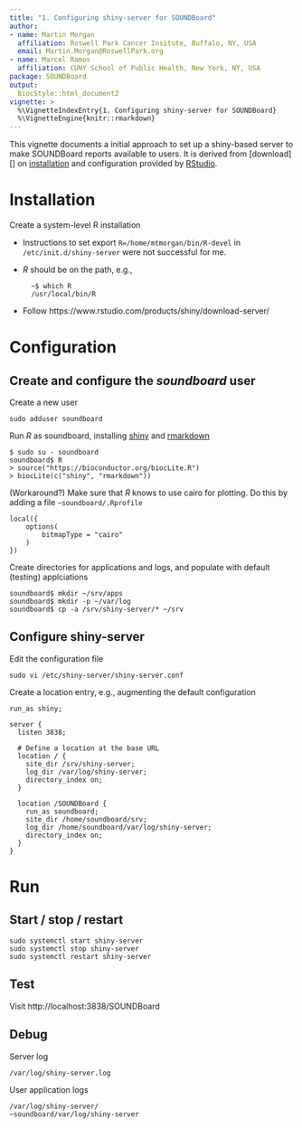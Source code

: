 ```yaml
---
title: "1. Configuring shiny-server for SOUNDBoard"
author:
- name: Martin Morgan
  affiliation: Roswell Park Cancer Insitute, Buffalo, NY, USA
  email: Martin.Morgan@RoswellPark.org
- name: Marcel Ramos
  affiliation: CUNY School of Public Health, New York, NY, USA
package: SOUNDBoard
output: 
  BiocStyle::html_document2
vignette: >
  %\VignetteIndexEntry{1. Configuring shiny-server for SOUNDBoard}
  %\VignetteEngine{knitr::rmarkdown}
---
```


This vignette documents a initial approach to set up a shiny-based
server to make SOUNDBoard reports available to users. It is derived
from [download][] on [installation][] and configuration provided by
[RStudio][].

[downlaod]: http://www.rstudio.com/products/shiny/download-server/
[installation]: http://docs.rstudio.com/shiny-server
[RStudio]: http://rstudio.com

# Installation

Create a system-level R installation

- Instructions to set export `R=/home/mtmorgan/bin/R-devel` in
  `/etc/init.d/shiny-server` were not successful for me.
- _R_ should be on the path, e.g., 

        ~$ which R
        /usr/local/bin/R

- Follow https://www.rstudio.com/products/shiny/download-server/

# Configuration

## Create and configure the _soundboard_ user

Create a new user

    sudo adduser soundboard

Run _R_ as soundboard, installing [shiny][] and [rmarkdown][]

    $ sudo su - soundboard
    soundboard$ R
    > source("https://bioconductor.org/biocLite.R")
    > biocLite(c("shiny", "rmarkdown"))
    
(Workaround?) Make sure that _R_ knows to use cairo for plotting. Do
this by adding a file `~soundboard/.Rprofile`

    local({
        options(
            bitmapType = "cairo"
        )
    })

Create directories for applications and logs, and populate with
default (testing) applciations

    soundboard$ mkdir ~/srv/apps
    soundboard$ mkdir -p ~/var/log
    soundboard$ cp -a /srv/shiny-server/* ~/srv

## Configure shiny-server

Edit the configuration file

    sudo vi /etc/shiny-server/shiny-server.conf

Create a location entry, e.g., augmenting the default configuration

    run_as shiny;
    
    server {
      listen 3838;
    
      # Define a location at the base URL
      location / {
        site_dir /srv/shiny-server;
        log_dir /var/log/shiny-server;
        directory_index on;
      }
    
      location /SOUNDBoard {
        run_as soundboard;
        site_dir /home/soundboard/srv;
        log_dir /home/soundboard/var/log/shiny-server;
        directory_index on;
      }
    }

# Run

## Start / stop / restart

    sudo systemctl start shiny-server
    sudo systemctl stop shiny-server
    sudo systemctl restart shiny-server

## Test

Visit http://localhost:3838/SOUNDBoard

## Debug

Server log 

    /var/log/shiny-server.log

User application logs

    /var/log/shiny-server/
    ~soundboard/var/log/shiny-server

[shiny]: https://cran.r-project.org/package=shiny
[rmarkdown]: https://cran.r-project.org/package=rmarkdown

